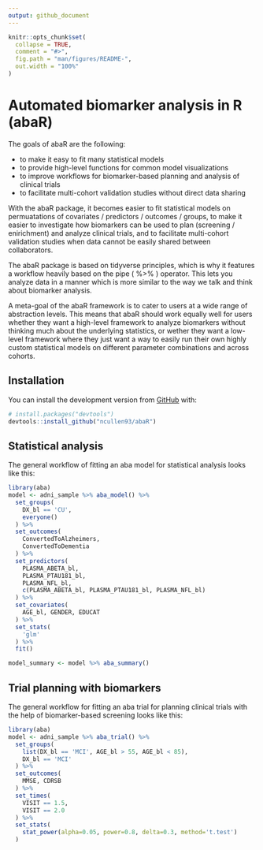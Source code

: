 ```yaml
---
output: github_document
---
```


<!-- README.md is generated from README.Rmd. Please edit that file -->

```r
knitr::opts_chunk$set(
  collapse = TRUE,
  comment = "#>",
  fig.path = "man/figures/README-",
  out.width = "100%"
)
```

# Automated biomarker analysis in R (abaR)

<!-- badges: start -->
<!-- badges: end -->

The goals of abaR are the following:

* to make it easy to fit many statistical models
* to provide high-level functions for common model visualizations
* to improve workflows for biomarker-based planning and analysis of clinical trials
* to facilitate multi-cohort validation studies without direct data sharing

With the abaR package, it becomes easier to fit statistical models on permuatations
of covariates / predictors / outcomes / groups, to make it easier to investigate how biomarkers can be used to plan (screening / enirichment) and analyze clinical trials, and to facilitate multi-cohort validation studies when data cannot be easily shared between collaborators.

The abaR package is based on tidyverse principles, which is why it features a workflow heavily based on the pipe ( %>% ) operator. This lets you analyze data in a manner which is more similar to the way we talk and think about biomarker analysis.

A meta-goal of the abaR framework is to cater to users at a wide range of abstraction
levels. This means that abaR should work equally well for users whether they want
a high-level framework to analyze biomarkers without thinking much about the underlying
statistics, or wether they want a low-level framework where they just want a way to 
easily run their own highly custom statistical models on different parameter
combinations and across cohorts.

## Installation

You can install the development version from 
[GitHub](https://github.com/ncullen93/abaR) with:

``` r
# install.packages("devtools")
devtools::install_github("ncullen93/abaR")
```

## Statistical analysis

The general workflow of fitting an aba model for statistical analysis looks like this:

``` r
library(aba)
model <- adni_sample %>% aba_model() %>%
  set_groups(
    DX_bl == 'CU',
    everyone()
  ) %>%
  set_outcomes(
    ConvertedToAlzheimers,
    ConvertedToDementia
  ) %>%
  set_predictors(
    PLASMA_ABETA_bl,
    PLASMA_PTAU181_bl,
    PLASMA_NFL_bl,
    c(PLASMA_ABETA_bl, PLASMA_PTAU181_bl, PLASMA_NFL_bl)
  ) %>%
  set_covariates(
    AGE_bl, GENDER, EDUCAT
  ) %>%
  set_stats(
    'glm'
  ) %>%
  fit()

model_summary <- model %>% aba_summary()
```

## Trial planning with biomarkers

The general workflow for fitting an aba trial for planning clinical trials
with the help of biomarker-based screening looks like this:


``` r
library(aba)
model <- adni_sample %>% aba_trial() %>%
  set_groups(
    list(DX_bl == 'MCI', AGE_bl > 55, AGE_bl < 85),
    DX_bl == 'MCI'
  ) %>%
  set_outcomes(
    MMSE, CDRSB
  ) %>%
  set_times(
    VISIT == 1.5,
    VISIT == 2.0
  ) %>%
  set_stats(
    stat_power(alpha=0.05, power=0.8, delta=0.3, method='t.test')
  )
```
